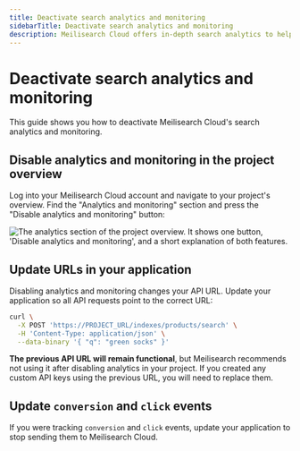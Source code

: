 ```yaml
---
title: Deactivate search analytics and monitoring
sidebarTitle: Deactivate search analytics and monitoring
description: Meilisearch Cloud offers in-depth search analytics to help you understand how users search in your application.
---
```


# Deactivate search analytics and monitoring

This guide shows you how to deactivate Meilisearch Cloud's search analytics and monitoring.

## Disable analytics and monitoring in the project overview

Log into your Meilisearch Cloud account and navigate to your project's overview. Find the "Analytics and monitoring" section and press the "Disable analytics and monitoring" button:

<Frame>
  <img src="/assets/images/cloud-analytics/02-analytics-disable.png" alt="The analytics section of the project overview. It shows one button, 'Disable analytics and monitoring', and a short explanation of both features." />
</Frame>

## Update URLs in your application

Disabling analytics and monitoring changes your API URL. Update your application so all API requests point to the correct URL:

```sh
curl \
  -X POST 'https://PROJECT_URL/indexes/products/search' \
  -H 'Content-Type: application/json' \
  --data-binary '{ "q": "green socks" }'
```

**The previous API URL will remain functional**, but Meilisearch recommends not using it after disabling analytics in your project. If you created any custom API keys using the previous URL, you will need to replace them.

## Update `conversion` and `click` events

If you were tracking `conversion` and `click` events, update your application to stop sending them to Meilisearch Cloud.
